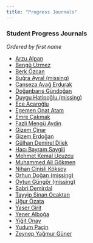 ```yaml
---
title: "Progress Journals"
---
```


### Student Progress Journals

_Ordered by first name_

- [Arzu Alpan](https://pjournal.github.io/mef06-alpanarzu/)
- [Bengü Üzmez](https://pjournal.github.io/mef06-uzmezb)
- [Berk Özcan](https://pjournal.github.io/mef06-berkozzcan/)
- [Buğra Ayral (missing)](https://pjournal.github.io/)
- [Canseza Avağ Erdurak](https://pjournal.github.io/mef06-avagcanseza/)
- [Doğanbarış Gündoğan](https://pjournal.github.io/mef06-doganbarisgundogan/)
- [Duygu Hatipoğlu (missing)](https://pjournal.github.io/)
- [Ece Acaroğlu](https://pjournal.github.io/mef06-eceacaroglu/)
- [Egemen Onat Atam](https://pjournal.github.io/mef06-EgemenOnatAtam/)
- [Emre Çakmak](https://pjournal.github.io/mef06-cakmakem/)
- [Fazli Mengü Aydin](https://pjournal.github.io/mef06-thisismengu/)
- [Gizem Çinar](https://pjournal.github.io/mef06-ggizemcinar/)
- [Gizem Erdoğan](https://pjournal.github.io/mef06-erdogang90/)
- [Gülhan Demirel Dilek](https://pjournal.github.io/mef06-glhndmrl/)
- [Hacı Bayram Saygili](https://pjournal.github.io/mef06-bbsaygili/)
- [Mehmet Kemal Ucuzcu](https://pjournal.github.io/mef06-mekucz/)
- [Muhammed Ali Gökmen](https://pjournal.github.io/mef06-ali-gokmen/)
- [Nihan Cinisli Köksoy](https://pjournal.github.io/mef06-nihanck/)
- [Orhun Doğan (missing)](https://pjournal.github.io/)
- [Oytun Güngör (missing)](https://pjournal.github.io/)
- [Sabri Demirdal](https://pjournal.github.io/mef06-aktas8154/)
- [Tayyip Sinan Ocaktan](https://pjournal.github.io/mef06-ocaktans/)
- [Uğur Özata](https://pjournal.github.io/mef06-ugemir/)
- [Yaser Girit](https://pjournal.github.io/mef06-yasergirit/)
- [Yener Alboğa](https://pjournal.github.io/mef06-yeneralboga/)
- [Yiğit Onay](https://pjournal.github.io/mef06-yigitonay/)
- [Yudum Paçin](https://pjournal.github.io/mef06-yudumpacin/)
- [Zeynep Yağmur Güner](https://pjournal.github.io/mef06-gunerzy/)